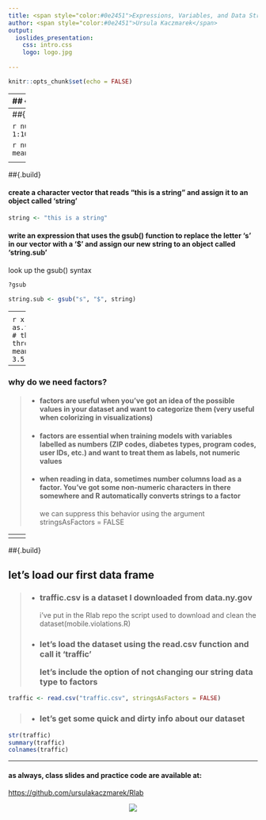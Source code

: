 ---
title: <span style="color:#0e2451">Expressions, Variables, and Data Structures</span>
author: <span style="color:#0e2451">Ursula Kaczmarek</span>
output: 
  ioslides_presentation:
    css: intro.css
    logo: logo.jpg
    
---

```{r setup, include=FALSE}
knitr::opts_chunk$set(echo = FALSE)
```

----
## {.build}
<h3>a note on expressions</h3>
<p>list of constants (the vectors), names (the labels for our vectors), and calls (everything that happens) behind each computation (action)</p>
```{r, eval = FALSE, echo = TRUE, prompt = TRUE}
# here is a simple operation using the variables x and y
x <- 10
y <- x * 10
is.vector(y)
```

```{r, eval = FALSE, echo = TRUE, prompt = TRUE}
# get the expression that makes up that operation
exp <- quote(y <- x * 10)
exp # this is the action behind but distinct from the result of 100
# parse the syntax of this expression using ast() from the 'pryr' package
ast(x <- 10)
## the whole group below is the call
#> \- ()
#>  \- `<- # a name
#>  \- `x # a name
#>  \-  10 # a constant 
```

----
##{.build}
<h3>let's write some quick expressions</h2>
<h4>create a vector with a value of one to 100 and assign it to an object called 'num.range'.</h4>
<p>use a colon to denote the range (start:end)</p>

```{r, eval = FALSE, echo = TRUE, prompt = TRUE}
num.range <- 1:100
```
<h4>write an expression that uses the mean() function to find the mean value of our num.range object. assign it to an object named 'num.mean'</h4>
<p>our function syntax is mean(object)</p>

```{r, eval = FALSE, echo = TRUE, prompt = TRUE}
num.mean <- mean(num.range)
```

<h4>print out num.mean</h4>
```{r, eval = FALSE, echo = TRUE, prompt = TRUE}
num.mean
```

----
##{.build}
<h4>create a character vector that reads "this is a string" and assign it to an object called 'string'</h4>

```{r, eval = FALSE, echo = TRUE, prompt = TRUE}
string <- "this is a string"
```

<h4>write an expression that uses the gsub() function to replace the letter 's' in our vector with a '$' and assign our new string to an object called 'string.sub'</h4>
<p>look up the gsub() syntax</p>

```{r, eval = FALSE, echo = TRUE, prompt = TRUE}
?gsub
```

```{r, eval = FALSE, echo = TRUE, prompt = TRUE}
string.sub <- gsub("s", "$", string)
```
----
<h3>pro tips on naming variables</h3>
>- <p>don't use existing function names like sum, mean, parse, etc.    
want to find out if your object is a function? use <span style="color:#0e2451">is.function()</span>
>- <p>don't use logic type vectors (TRUE or FALSE or NA or T or F)</p>
>- <p>don't begin them with numbers (R will paste an 'x' before column headers starting with numbers)</p>
>- <p>remember R replaces original objects when their assigned variables take on new assignments. look at the global environment pane to see the active values and datasets.</p>
>- <p>give them some referential meaning</p>
<center>![](starship.jpg) ![](crew.jpg)</center>

----
<h3>the class attribute and factors</h3>
<h4>every object has attributes, the most important are type, name, dimension, and class</h4>
<h4>common classes: character, integer, list, data.frame...</h4>
<p>in general, an object's class determines its behavior (e.g., how it responds to a function) and is different from an object's type, which relates to how it's stored in memory</p>
<h4>factors are a class of vectors that have predefined values to store categorical data</h4> 
<p>you can't pass numeric functions through factors even if the vector is a number</p>
```{r, eval = FALSE, echo = TRUE, prompt = TRUE}
x <- 1:10
mean(x)
```

```{r, eval = FALSE, echo = TRUE, prompt = TRUE}
x <- as.factor(1:10)
# these will throw an error
mean(x)
x[3] <- 3.5
```

----
<h3>why do we need factors?</h3>
>- <h4>factors are useful when you've got an idea of the possible values in your dataset and want to categorize them (very useful when colorizing in visualizations)</h4>
>- <h4>factors are essential when training models with variables labelled as numbers (ZIP codes, diabetes types, program codes, user IDs, etc.) and want to treat them as labels, not numeric values
>- <h4> when reading in data, sometimes number columns load as a factor. You've got some non-numeric characters in there somewhere and R automatically converts strings to a factor</h4>
  <p>we can suppress this behavior using the argument stringsAsFactors = FALSE</p>

----
<h3>next up: multi-dimensional data structures</h3>
>- <h4>matrices and arrays: same vector class</h4>
    <p>a matrix is just a 2D array</p>
>- <h4>matrices are useful if you want to store your data in a grid. we won't have much use for them at first</h4>
    <p>most of the data we'll see is made up of different classes and must be stored in a data frame</p>
>- <h4>data frames are simply equal-length lists (typeof() will produce "list")</h4>
>- <h4>it's useful to know the basics of these multidimensional structures when we start passing functions through our data</h4>

----
<h3>let's look at dimensions</h3>
```{r, eval = FALSE, echo = TRUE, prompt = TRUE}
x <- matrix(1:10, ncol = 2, nrow = 5)
x
```
<p>note the numbers in the square brackets</p>
```{r, eval = FALSE, echo = TRUE, prompt = TRUE}
shows <- data.frame(character = c("Kirk", "Picard", "Janeway"),
                    show = c("Star Trek", "TNG", "Voyager"),
                    show.order = c(1,2,3), stringsAsFactors = FALSE)
colnames(shows)
colnames(shows) <- c("captains", "show", "show.order")
colnames(shows)[colnames(shows) == 'show'] <- 'show.name' #or
colnames(shows)[2] <- 'show.name'
```
----
##{.build}
<h2>let's load our first data frame</h2>
>- <h3>traffic.csv is a dataset I downloaded from data.ny.gov</h3>
<p>i've put in the Rlab repo the script used to download and clean the dataset(mobile.violations.R)</p>
>- <h3>let's load the dataset using the read.csv function and call it 'traffic'
<p>let's include the option of not changing our string data type to factors</p>

```{r, eval = FALSE, echo = TRUE, prompt = TRUE}
traffic <- read.csv("traffic.csv", stringsAsFactors = FALSE)
```

>- <h3>let's get some quick and dirty info about our dataset</h3> 
```{r, eval = FALSE, echo = TRUE, prompt = TRUE}
str(traffic)
summary(traffic)
colnames(traffic)
```

----
<h4>as always, class slides and practice code are available at:</h4>
[https://github.com/ursulakaczmarek/Rlab](https://github.com/ursulakaczmarek/Rlab)
<p></p>
<center> ![](github.jpg)</center>
